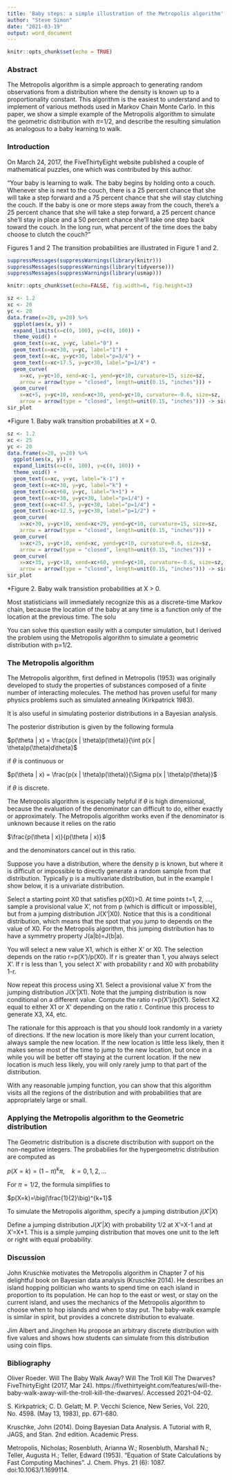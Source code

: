 ```yaml
---
title: 'Baby steps: a simple illustration of the Metropolis algorithm'
author: "Steve Simon"
date: "2021-03-19"
output: word_document
---
```


```r
knitr::opts_chunk$set(echo = TRUE)
```

### Abstract

The Metropolis algorithm is a simple approach to generating random observations from a distribution where the density is known up to a proportionality constant. This algorithm is the easiest to understand and to implement of various methods used in Markov Chain Monte Carlo. In this paper, we show a simple example of the Metropolis algorithm to simulate the geometric distribution with $\pi$=1/2, and describe the resulting simulation as analogous to a baby learning to walk.

### Introduction

On March 24, 2017, the FiveThirtyEight website published a couple of mathematical puzzles, one which was contributed by this author.

"Your baby is learning to walk. The baby begins by holding onto a couch. Whenever she is next to the couch, there is a 25 percent chance that she will take a step forward and a 75 percent chance that she will stay clutching the couch. If the baby is one or more steps away from the couch, there’s a 25 percent chance that she will take a step forward, a 25 percent chance she’ll stay in place and a 50 percent chance she’ll take one step back toward the couch. In the long run, what percent of the time does the baby choose to clutch the couch?"

Figures 1 and 2 The transition probabilities are illustrated in Figure 1 and 2.

```r
suppressMessages(suppressWarnings(library(knitr)))
suppressMessages(suppressWarnings(library(tidyverse)))
suppressMessages(suppressWarnings(library(usmap)))

knitr::opts_chunk$set(echo=FALSE, fig.width=6, fig.height=3)
```

```r
sz <- 1.2
xc <- 20
yc <- 20
data.frame(x=20, y=20) %>%
  ggplot(aes(x, y)) +
  expand_limits(x=c(0, 100), y=c(0, 100)) +
  theme_void() +
  geom_text(x=xc, y=yc, label="0") +
  geom_text(x=xc+30, y=yc, label="1") +
  geom_text(x=xc, y=yc+30, label="p=3/4") +
  geom_text(x=xc+17.5, y=yc+30, label="p=1/4") +
  geom_curve(
    x=xc, y=yc+10, xend=xc-1, yend=yc+10, curvature=15, size=sz, 
    arrow = arrow(type = "closed", length=unit(0.15, "inches"))) +
  geom_curve(
    x=xc+5, y=yc+10, xend=xc+30, yend=yc+10, curvature=-0.6, size=sz, 
    arrow = arrow(type = "closed", length=unit(0.15, "inches"))) -> sir_plot
sir_plot
```

*Figure 1. Baby walk transition probabilities at X = 0.

```r
sz <- 1.2
xc <- 25
yc <- 20
data.frame(x=20, y=20) %>%
  ggplot(aes(x, y)) +
  expand_limits(x=c(0, 100), y=c(0, 100)) +
  theme_void() +
  geom_text(x=xc, y=yc, label="k-1") +
  geom_text(x=xc+30, y=yc, label="k") +
  geom_text(x=xc+60, y=yc, label="k+1") +
  geom_text(x=xc+30, y=yc+30, label="p=1/4") +
  geom_text(x=xc+47.5, y=yc+30, label="p=1/4") +
  geom_text(x=xc+12.5, y=yc+30, label="p=1/2") +
  geom_curve(
    x=xc+30, y=yc+10, xend=xc+29, yend=yc+10, curvature=15, size=sz, 
    arrow = arrow(type = "closed", length=unit(0.15, "inches"))) +
  geom_curve(
    x=xc+25, y=yc+10, xend=xc, yend=yc+10, curvature=0.6, size=sz, 
    arrow = arrow(type = "closed", length=unit(0.15, "inches"))) +
  geom_curve(
    x=xc+35, y=yc+10, xend=xc+60, yend=yc+10, curvature=-0.6, size=sz, 
    arrow = arrow(type = "closed", length=unit(0.15, "inches"))) -> sir_plot
sir_plot
```

*Figure 2. Baby walk transistion probabilities at X > 0.

Most statisticians will immediately recognize this as a discrete-time Markov chain, because the location of the baby at any time is a function only of the location at the previous time. The solu

You can solve this question easily with a computer simulation, but I derived the problem using the Metropolis algorithm to simulate a geometric distribution with p=1/2.

### The Metropolis algorithm

The Metropolis algorithm, first defined in Metropolis (1953) was originally developed to study the properties of substances composed of a finite number of interacting molecules. The method has proven useful for many physics problems such as simulated annealing (Kirkpatrick 1983).

It is also useful in simulating posterior distributions in a Bayesian analysis.

The posterior distribution is given by the following formula

$p(\theta | x) = \frac{p(x | \theta)p(\theta)}{\int p(x | \theta)p(\theta)d\theta}$

if $\theta$ is continuous or 

$p(\theta | x) = \frac{p(x | \theta)p(\theta)}{\Sigma p(x | \theta)p(\theta)}$

if $\theta$ is discrete.

The Metropolis algorithm is especially helpful if $\theta$ is high dimensional, because the evaluation of the denominator can difficult to do, either exactly or approximately. The Metropolis algorithm works even if the denominator is unknown because it relies on the ratio

$\frac{p(\theta | x)}{p(\theta | x)}$

and the denominators cancel out in this ratio.

Suppose you have a distribution, where the density p is known, but where it is difficult or impossible to directly generate a random sample from that distribution. Typically p is a multivariate distribution, but in the example I show below, it is a univariate distribution.

Select a starting point X0 that satisfies p(X0)>0. At time points t=1, 2, ..., sample a provisional value X', not from p (which is difficult or impossible), but from a jumping distribution J(X'|X0). Notice that this is a conditional distribution, which means that the spot that you jump to depends on the value of X0. For the Metropolis algorithm, this jumping distribution has to have a symmetry property J(a|b)=J(b|a).

You will select a new value X1, which is either X' or X0. The selection depends on the ratio r=p(X')/p(X0). If r is greater than 1, you always select X'. If r is less than 1, you select X' with probability r and X0 with probability 1-r.

Now repeat this process using X1. Select a provisional value X' from the jumping distribution J(X'|X1). Note that the jumping distribution is now conditional on a different value. Compute the ratio r=p(X')/p(X1). Select X2 equal to either X1 or X' depending on the ratio r. Continue this process to generate X3, X4, etc.

The rationale for this approach is that you should look randomly in a variety of directions. If the new location is more likely than your current location, always sample the new location. If the new location is little less likely, then it makes sense most of the time to jump to the new location, but once in a while you will be better off staying at the current location. If the new location is much less likely, you will only rarely jump to that part of the distribution.

With any reasonable jumping function, you can show that this algorithm visits all the regions of the distribution and with probabilities that are appropriately large or small.

### Applying the Metropolis algorithm to the Geometric distribution

The Geometric distribution is a discrete disctribution with support on the non-negative integers. The probabilies for the hypergeometric distribution are computed as 


$p(X=k)=(1-\pi)^k\pi, \quad k=0, 1, 2,...$

For $\pi=1/2$, the formula simplifies to 

$p(X=k)=\big(\frac{1}{2}\big)^{k+1}$

To simulate the Metropolis algorithm, specify a jumping distribution $j(X' | X)$

Define a jumping distribution $J(X' | X)$ with probability 1/2 at X'=X-1 and at X'=X+1. This is a simple jumping distribution that moves one unit to the left or right with equal probability.


### Discussion

John Kruschke motivates the Metropolis algorithm in Chapter 7 of his delightful book on Bayesian data analysis (Kruschke 2014). He describes an island hopping politician who wants to spend time on each island in proportion to its population. He can hop to the east or west, or stay on the current island, and uses the mechanics of the Metropolis algorithm to choose when to hop islands and when to stay put. The baby-walk example is similar in spirit, but provides a concrete distribution to evaluate.

Jim Albert and Jingchen Hu propose an arbitrary discrete distribution with five values and shows how students can simulate from this distribution using coin flips.

### Bibliography

Oliver Roeder. Will The Baby Walk Away? Will The Troll Kill The Dwarves? FiveThirtyEight (2017, Mar 24). https://fivethirtyeight.com/features/will-the-baby-walk-away-will-the-troll-kill-the-dwarves/. Accessed 2021-04-02.


S. Kirkpatrick; C. D. Gelatt; M. P. Vecchi
Science, New Series, Vol. 220, No. 4598. (May 13, 1983), pp. 671-680.

Kruschke, John (2014). Doing Bayesian Data Analysis. A Tutorial with R, JAGS, and Stan. 2nd edition. Academic Press.

Metropolis, Nicholas; Rosenbluth, Arianna W.; Rosenbluth, Marshall N.; Teller, Augusta H.; Teller, Edward (1953). "Equation of State Calculations by Fast Computing Machines". J. Chem. Phys. 21 (6): 1087. doi:10.1063/1.1699114.